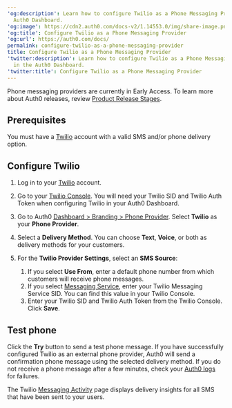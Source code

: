 ---
'og:description': Learn how to configure Twilio as a Phone Messaging Provider in the
  Auth0 Dashboard.
'og:image': https://cdn2.auth0.com/docs-v2/1.14553.0/img/share-image.png
'og:title': Configure Twilio as a Phone Messaging Provider
'og:url': https://auth0.com/docs/
permalink: configure-twilio-as-a-phone-messaging-provider
title: Configure Twilio as a Phone Messaging Provider
'twitter:description': Learn how to configure Twilio as a Phone Messaging Provider
  in the Auth0 Dashboard.
'twitter:title': Configure Twilio as a Phone Messaging Provider
---
<Callout icon="file-lines" color="#0EA5E9" iconType="regular">

Phone messaging providers are currently in Early Access. To learn more about Auth0 releases, review [Product Release Stages](/docs/troubleshoot/product-lifecycle/product-release-stages).

</Callout>

## Prerequisites

You must have a [Twilio](https://twilio.com/) account with a valid SMS and/or phone delivery option.

## Configure Twilio

1. Log in to your [Twilio](https://www.twilio.com/login) account.
2. Go to your [Twilio Console](https://console.twilio.com/). You will need your Twilio SID and Twilio Auth Token when configuring Twilio in your Auth0 Dashboard.
3. Go to Auth0 [Dashboard > Branding > Phone Provider](https://manage.auth0.com/#/branding/phone/provider). Select **Twilio** as your **Phone Provider**.
4. Select a **Delivery Method**. You can choose **Text**, **Voice**, or both as delivery methods for your customers.
5. For the **Twilio Provider Settings**, select an **SMS Source**:

   1. If you select **Use From**, enter a default phone number from which customers will receive phone messages.
   2. If you select [Messaging Service](https://www.twilio.com/docs/messaging/services), enter your Twilio Messaging Service SID. You can find this value in your Twilio Console.
   3. Enter your Twilio SID and Twilio Auth Token from the Twilio Console. Click **Save**.

## Test phone

Click the **Try** button to send a test phone message. If you have successfully configured Twilio as an external phone provider, Auth0 will send a confirmation phone message using the selected delivery method. If you do not receive a phone message after a few minutes, check your [Auth0 logs](https://manage.auth0.com/#/logs) for failures.

The Twilio [Messaging Activity](https://console.twilio.com/us1/develop/sms/overview) page displays delivery insights for all SMS that have been sent to your users.